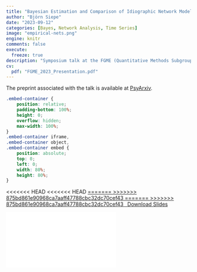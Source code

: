 ```yaml
---
title: "Bayesian Estimation and Comparison of Idiographic Network Models"
author: "Björn Siepe"
date: "2023-09-12"
categories: [Bayes, Network Analysis, Time Series]
image: "empirical-nets.png"
engine: knitr
comments: false
execute:
  freeze: true
description: "Symposium talk at the FGME (Quantitative Methods Subgroup of the German Psychological Association) 2023 (Konstanz, Germany)."
cv:
  pdf: "FGME_2023_Presentation.pdf"
---
```


The preprint associated with the talk is available at [PsyArxiv](https://psyarxiv.com/uwfjc/). 

```css
.embed-container {
    position: relative;
    padding-bottom: 100%;
    height: 0;
    overflow: hidden;
    max-width: 100%;
}
.embed-container iframe,
.embed-container object,
.embed-container embed {
    position: absolute;
    top: 0;
    left: 0;
    width: 80%;
    height: 80%;
}
```

```{=html}
<p class="text-center">
<<<<<<< HEAD
<<<<<<< HEAD
  <a class="btn btn-primary btn-lg cv-download" href="`r rmarkdown::metadata$cv$pdf`" target="_blank">
=======
  <a class="btn btn-primary btn-lg cv-download" href="`r rmarkdown::metadata$slides$pdf`" target="_blank">
>>>>>>> 875bd861e90968ca7aaff47788cbc32dc70cef43
=======
  <a class="btn btn-primary btn-lg cv-download" href="`r rmarkdown::metadata$slides$pdf`" target="_blank">
>>>>>>> 875bd861e90968ca7aaff47788cbc32dc70cef43
    <i class="fa-solid fa-file-arrow-down"></i>&ensp;Download Slides
  </a>
</p>
<div class="embed-container">
  <iframe src="`r rmarkdown::metadata$cv$pdf`" style="border: 0.5px"></iframe>
</div>
```

